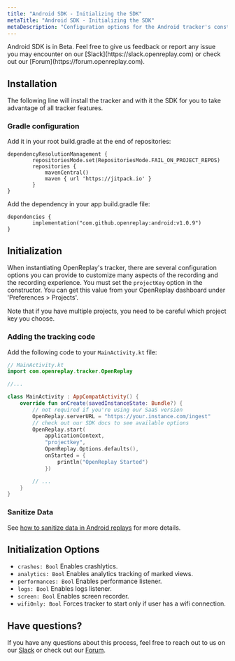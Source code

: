 ```yaml
---
title: "Android SDK - Initializing the SDK"
metaTitle: "Android SDK - Initializing the SDK"
metaDescription: "Configuration options for the Android tracker's constructor method"
---
```


<Aside type="caution">
	Android SDK is in Beta. Feel free to give us feedback or report any issue you may encounter on our [Slack](https://slack.openreplay.com) or check out our [Forum](https://forum.openreplay.com).
</Aside>

## Installation

The following line will install the tracker and with it the SDK for you to take advantage of all tracker features.

###  Gradle configuration
Add it in your root build.gradle at the end of repositories:
```
dependencyResolutionManagement {
		repositoriesMode.set(RepositoriesMode.FAIL_ON_PROJECT_REPOS)
		repositories {
			mavenCentral()
			maven { url 'https://jitpack.io' }
		}
}
```

Add the dependency in your app build.gradle file:
```
dependencies {
		implementation("com.github.openreplay:android:v1.0.9")
}
```

## Initialization

When instantiating OpenReplay's tracker, there are several configuration options you can provide to customize many aspects of the recording and the recording experience. You must set the `projectKey` option in the constructor. You can get this value from your OpenReplay dashboard under 'Preferences > Projects'.

<Aside type="tip">
	Note that if you have multiple projects, you need to be careful which project key you choose.
</Aside>


### Adding the tracking code

Add the following code to your `MainActivity.kt` file:

```kotlin
// MainActivity.kt
import com.openreplay.tracker.OpenReplay

//...

class MainActivity : AppCompatActivity() {
	override fun onCreate(savedInstanceState: Bundle?) {
		// not required if you're using our SaaS version
		OpenReplay.serverURL = "https://your.instance.com/ingest"
		// check out our SDK docs to see available options
		OpenReplay.start(
			applicationContext,
			"projectkey",
			OpenReplay.Options.defaults(),
			onStarted = {
				println("OpenReplay Started")
			})

		// ...
	}
}
```

### Sanitize Data

See [how to sanitize data in Android replays](/android-sdk/sanitization) for more details.

## Initialization Options

- `crashes: Bool` Enables crashlytics.
- `analytics: Bool` Enables analytics tracking of marked views.
- `performances: Bool` Enables performance listener.
- `logs: Bool` Enables logs listener.
- `screen: Bool` Enables screen recorder.
- `wifiOnly: Bool` Forces tracker to start only if user has a wifi connection.

## Have questions?
If you have any questions about this process, feel free to reach out to us on our [Slack](https://slack.openreplay.com) or check out our [Forum](https://forum.openreplay.com).
